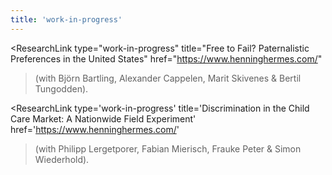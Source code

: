 ```yaml
---
title: 'work-in-progress'
---
```



<ResearchLink
  type="work-in-progress"
  title="Free to Fail? Paternalistic Preferences in the United States"
  href="https://www.henninghermes.com/"
>(with Björn Bartling, Alexander Cappelen, Marit Skivenes & Bertil Tungodden).</ResearchLink>

<ResearchLink
  type='work-in-progress'
  title='Discrimination in the Child Care Market: A Nationwide Field Experiment'
  href='https://www.henninghermes.com/'
>(with Philipp Lergetporer, Fabian Mierisch, Frauke Peter & Simon Wiederhold).</ResearchLink>
